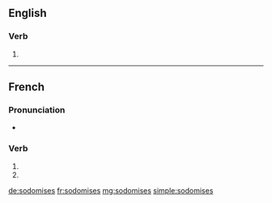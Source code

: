 {{also|sodomisés}}
==English==

===Verb===
{{head|en|verb form}}

# {{en-third-person singular of|sodomise}}

----

==French==

===Pronunciation===
* {{IPA|/sɔ.dɔ.miz/|lang=fr}}

===Verb===
{{fr-verb-form}}

# {{inflection of|sodomiser||2|s|pres|indc|lang=fr}}
# {{inflection of|sodomiser||2|s|pres|subj|lang=fr}}

[[de:sodomises]]
[[fr:sodomises]]
[[mg:sodomises]]
[[simple:sodomises]]